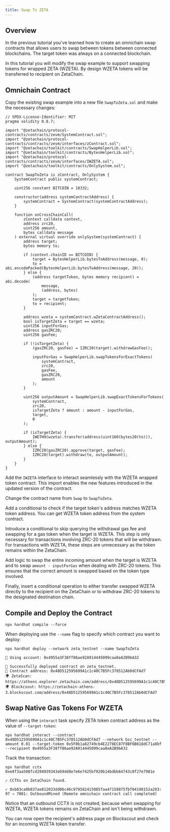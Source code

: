 ```yaml
---
title: Swap To ZETA
---
```


## Overview

In the previous tutorial you've learned how to create an omnichain swap
contracts that allows users to swap between tokens between connected
blockchains. The target token was always on a connected blockchain.

In this tutorial you will modify the swap example to support swapping tokens for
wrapped ZETA (WZETA). By design WZETA tokens will be transferred to recipient on
ZetaChain.

## Omnichain Contract

Copy the existing swap example into a new file `SwapToZeta.sol` and make the
necessary changes:

```solidity filename="contracts/SwapToZeta.sol" {8,11,41-45,47,62,67-72}
// SPDX-License-Identifier: MIT
pragma solidity 0.8.7;

import "@zetachain/protocol-contracts/contracts/zevm/SystemContract.sol";
import "@zetachain/protocol-contracts/contracts/zevm/interfaces/zContract.sol";
import "@zetachain/toolkit/contracts/SwapHelperLib.sol";
import "@zetachain/toolkit/contracts/BytesHelperLib.sol";
import "@zetachain/protocol-contracts/contracts/zevm/interfaces/IWZETA.sol";
import "@zetachain/toolkit/contracts/OnlySystem.sol";

contract SwapToZeta is zContract, OnlySystem {
    SystemContract public systemContract;

    uint256 constant BITCOIN = 18332;

    constructor(address systemContractAddress) {
        systemContract = SystemContract(systemContractAddress);
    }

    function onCrossChainCall(
        zContext calldata context,
        address zrc20,
        uint256 amount,
        bytes calldata message
    ) external virtual override onlySystem(systemContract) {
        address target;
        bytes memory to;

        if (context.chainID == BITCOIN) {
            target = BytesHelperLib.bytesToAddress(message, 0);
            to = abi.encodePacked(BytesHelperLib.bytesToAddress(message, 20));
        } else {
            (address targetToken, bytes memory recipient) = abi.decode(
                message,
                (address, bytes)
            );
            target = targetToken;
            to = recipient;
        }

        address wzeta = systemContract.wZetaContractAddress();
        bool isTargetZeta = target == wzeta;
        uint256 inputForGas;
        address gasZRC20;
        uint256 gasFee;

        if (!isTargetZeta) {
            (gasZRC20, gasFee) = IZRC20(target).withdrawGasFee();

            inputForGas = SwapHelperLib.swapTokensForExactTokens(
                systemContract,
                zrc20,
                gasFee,
                gasZRC20,
                amount
            );
        }

        uint256 outputAmount = SwapHelperLib.swapExactTokensForTokens(
            systemContract,
            zrc20,
            isTargetZeta ? amount : amount - inputForGas,
            target,
            0
        );

        if (isTargetZeta) {
            IWETH9(wzeta).transfer(address(uint160(bytes20(to))), outputAmount);
        } else {
            IZRC20(gasZRC20).approve(target, gasFee);
            IZRC20(target).withdraw(to, outputAmount);
        }
    }
}
```

Add the `IWZETA` interface to interact seamlessly with the WZETA wrapped token
contract. This import enables the new features introduced in the updated version
of the contract.

Change the contract name from `Swap` to `SwapToZeta`.

Add a conditional to check if the target token's address matches WZETA token
address. You can get WZETA token address from the system contract.

Introduce a conditional to skip querying the withdrawal gas fee and swapping for
a gas token when the target is WZETA. This step is only necessary for
transactions involving ZRC-20 tokens that will be withdrawn. For transactions
with WZETA, these steps are unnecessary as the token remains within the
ZetaChain.

Add logic to swap the entire incoming amount when the target is WZETA and to
swap `amount - inputForGas` when dealing with ZRC-20 tokens. This ensures that
the correct amount is swapped based on the token type involved.

Finally, insert a conditional operation to either transfer swapped WZETA
directly to the recipient on the ZetaChain or to withdraw ZRC-20 tokens to the
designated destination chain.

## Compile and Deploy the Contract

```
npx hardhat compile --force
```

When deploying use the `--name` flag to specify which contract you want to
deploy:

```
npx hardhat deploy --network zeta_testnet --name SwapToZeta
```

```
🔑 Using account: 0x4955a3F38ff86ae92A914445099caa8eA2B9bA32

🚀 Successfully deployed contract on zeta_testnet.
📜 Contract address: 0x48D512595699A1c1c40C7B5Fc378512Ab0dCFAd7
🌍 ZetaScan: https://athens.explorer.zetachain.com/address/0x48D512595699A1c1c40C7B5Fc378512Ab0dCFAd7
🌍 Blockcsout: https://zetachain-athens-3.blockscout.com/address/0x48D512595699A1c1c40C7B5Fc378512Ab0dCFAd7
```

## Swap Native Gas Tokens For WZETA

When using the `interact` task specify ZETA token contract address as the value
of `--target-token`:

```
npx hardhat interact --contract 0x48D512595699A1c1c40C7B5Fc378512Ab0dCFAd7 --network bsc_testnet --amount 0.01 --target-token 0x5F0b1a82749cb4E2278EC87F8BF6B618dC71a8bf --recipient 0x4955a3F38ff86ae92A914445099caa8eA2B9bA32
```

Track the transaction:

```
npx hardhat cctx 0xe8f3aa508fcd204939343eb9dd8e7e6e7425bf920b14bdbb64743c0f27e7981e
```

```
✓ CCTXs on ZetaChain found.

✓ 0xb83ca0b837ae812033dd06c46c979582415085faa47158875fbf04198152a203: 97 → 7001: OutboundMined (Remote omnichain contract call completed)
```

Notice that an outbound CCTX is not created, because when swapping for WZETA,
WZETA tokens remains on ZetaChain and isn't being withdrawn.

You can now open the recipient's address page on Blockscout and check for an
incoming WZETA token transfer.

